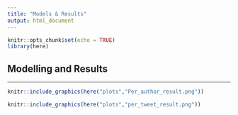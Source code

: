 ```yaml
---
title: "Models & Results"
output: html_document
---
```



```r
knitr::opts_chunk$set(echo = TRUE)
library(here)
```

<style>
body {
text-align: justify}
</style>

<div class="bodyRmdContent">
## Modelling and Results
***

```r
knitr::include_graphics(here("plots","Per_author_result.png"))
```

```r
knitr::include_graphics(here("plots","per_tweet_result.png"))
```


</div>

